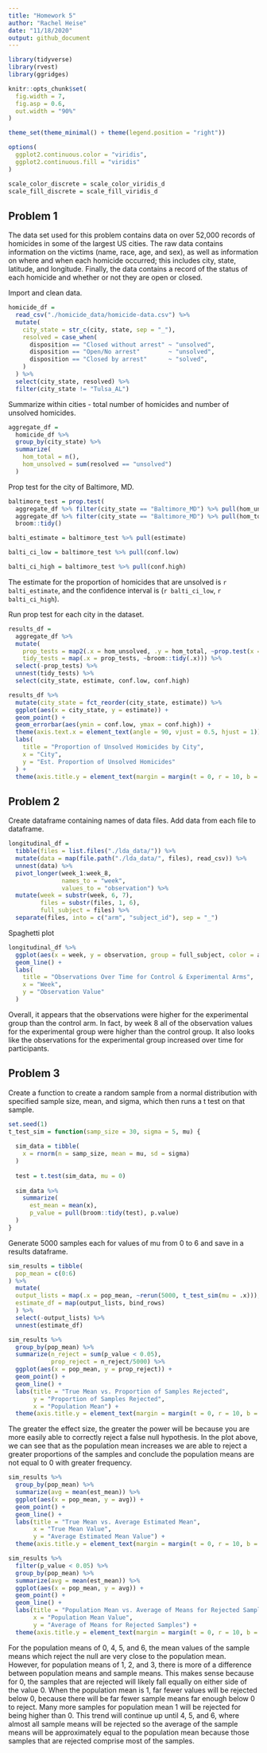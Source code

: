 ```yaml
---
title: "Homework 5"
author: "Rachel Heise"
date: "11/18/2020"
output: github_document
---
```


```r
library(tidyverse)
library(rvest)
library(ggridges)

knitr::opts_chunk$set(
  fig.width = 7,
  fig.asp = 0.6,
  out.width = "90%"
)

theme_set(theme_minimal() + theme(legend.position = "right"))

options(
  ggplot2.continuous.color = "viridis",
  ggplot2.continuous.fill = "viridis"
)

scale_color_discrete = scale_color_viridis_d
scale_fill_discrete = scale_fill_viridis_d
```

## Problem 1

The data set used for this problem contains data on over 52,000 records of homicides in some of the largest US cities. The raw data contains information on the victims (name, race, age, and sex), as well as information on where and when each homicide occurred; this includes city, state, latitude, and longitude. Finally, the data contains a record of the status of each homicide and whether or not they are open or closed.

Import and clean data.
```r
homicide_df =
  read_csv("./homicide_data/homicide-data.csv") %>% 
  mutate(
    city_state = str_c(city, state, sep = "_"),
    resolved = case_when(
      disposition == "Closed without arrest" ~ "unsolved",
      disposition == "Open/No arrest"        ~ "unsolved",
      disposition == "Closed by arrest"      ~ "solved",
    )
  ) %>% 
  select(city_state, resolved) %>% 
  filter(city_state != "Tulsa_AL")
```
Summarize within cities - total number of homicides and number of unsolved homicides.

```r
aggregate_df =
  homicide_df %>% 
  group_by(city_state) %>% 
  summarize(
    hom_total = n(),
    hom_unsolved = sum(resolved == "unsolved")
  )
```

Prop test for the city of Baltimore, MD.

```r
baltimore_test = prop.test(
  aggregate_df %>% filter(city_state == "Baltimore_MD") %>% pull(hom_unsolved),
  aggregate_df %>% filter(city_state == "Baltimore_MD") %>% pull(hom_total)) %>% 
  broom::tidy()

balti_estimate = baltimore_test %>% pull(estimate)

balti_ci_low = baltimore_test %>% pull(conf.low)

balti_ci_high = baltimore_test %>% pull(conf.high)

```
The estimate for the proportion of homicides that are unsolved is `r balti_estimate`, and the confidence interval is (`r balti_ci_low`, `r balti_ci_high`).


Run prop test for each city in the dataset.

```r
results_df =
  aggregate_df %>% 
  mutate(
    prop_tests = map2(.x = hom_unsolved, .y = hom_total, ~prop.test(x = .x, n = .y)),
    tidy_tests = map(.x = prop_tests, ~broom::tidy(.x))) %>% 
  select(-prop_tests) %>% 
  unnest(tidy_tests) %>% 
  select(city_state, estimate, conf.low, conf.high)

```


```r
results_df %>% 
  mutate(city_state = fct_reorder(city_state, estimate)) %>% 
  ggplot(aes(x = city_state, y = estimate)) +
  geom_point() +
  geom_errorbar(aes(ymin = conf.low, ymax = conf.high)) +
  theme(axis.text.x = element_text(angle = 90, vjust = 0.5, hjust = 1)) +
  labs(
    title = "Proportion of Unsolved Homicides by City",
    x = "City",
    y = "Est. Proportion of Unsolved Homicides"
  ) +
  theme(axis.title.y = element_text(margin = margin(t = 0, r = 10, b = 0, l = 0)))
```

## Problem 2

Create dataframe containing names of data files. Add data from each file to dataframe.
```r
longitudinal_df =
  tibble(files = list.files("./lda_data/")) %>% 
  mutate(data = map(file.path("./lda_data/", files), read_csv)) %>% 
  unnest(data) %>% 
  pivot_longer(week_1:week_8,
               names_to = "week",
               values_to = "observation") %>% 
  mutate(week = substr(week, 6, 7),
         files = substr(files, 1, 6),
         full_subject = files) %>% 
  separate(files, into = c("arm", "subject_id"), sep = "_")
```


Spaghetti plot
```r
longitudinal_df %>% 
  ggplot(aes(x = week, y = observation, group = full_subject, color = arm)) +
  geom_line() +
  labs(
    title = "Observations Over Time for Control & Experimental Arms",
    x = "Week",
    y = "Observation Value"
  )
```

Overall, it appears that the observations were higher for the experimental group than the control arm. In fact, by week 8 all of the observation values for the experimental group were higher than the control group. It also looks like the observations for the experimental group increased over time for participants.



## Problem 3

Create a function to create a random sample from a normal distribution with specified sample size, mean, and sigma, which then runs a t test on that sample.
```r
set.seed(1)
t_test_sim = function(samp_size = 30, sigma = 5, mu) {
  
  sim_data = tibble(
    x = rnorm(n = samp_size, mean = mu, sd = sigma)
  )
  
  test = t.test(sim_data, mu = 0)
  
  sim_data %>% 
    summarize(
      est_mean = mean(x),
      p_value = pull(broom::tidy(test), p.value)
  )
}
```

Generate 5000 samples each for values of mu from 0 to 6 and save in a results dataframe.

```r
sim_results = tibble(
  pop_mean = c(0:6)
) %>% 
  mutate(
  output_lists = map(.x = pop_mean, ~rerun(5000, t_test_sim(mu = .x))),
  estimate_df = map(output_lists, bind_rows)
  ) %>% 
  select(-output_lists) %>% 
  unnest(estimate_df)
```

```r
sim_results %>% 
  group_by(pop_mean) %>% 
  summarize(n_reject = sum(p_value < 0.05),
            prop_reject = n_reject/5000) %>% 
  ggplot(aes(x = pop_mean, y = prop_reject)) +
  geom_point() +
  geom_line() +
  labs(title = "True Mean vs. Proportion of Samples Rejected",
       y = "Proportion of Samples Rejected",
       x = "Population Mean") +
  theme(axis.title.y = element_text(margin = margin(t = 0, r = 10, b = 0, l = 0)))
```

The greater the effect size, the greater the power will be because you are more easily able to correctly reject a false null hypothesis. In the plot above, we can see that as the population mean increases we are able to reject a greater proportions of the samples and conclude the population means are not equal to 0 with greater frequency.


```r
sim_results %>% 
  group_by(pop_mean) %>% 
  summarize(avg = mean(est_mean)) %>% 
  ggplot(aes(x = pop_mean, y = avg)) +
  geom_point() +
  geom_line() +
  labs(title = "True Mean vs. Average Estimated Mean",
       x = "True Mean Value",
       y = "Average Estimated Mean Value") +
  theme(axis.title.y = element_text(margin = margin(t = 0, r = 10, b = 0, l = 0)))
```

```r
sim_results %>% 
  filter(p_value < 0.05) %>% 
  group_by(pop_mean) %>% 
  summarize(avg = mean(est_mean)) %>% 
  ggplot(aes(x = pop_mean, y = avg)) +
  geom_point() +
  geom_line() +
  labs(title = "Population Mean vs. Average of Means for Rejected Samples",
       x = "Population Mean Value",
       y = "Average of Means for Rejected Samples") +
  theme(axis.title.y = element_text(margin = margin(t = 0, r = 10, b = 0, l = 0)))
```


For the population means of 0, 4, 5, and 6, the mean values of the sample means which reject the null are very close to the population mean. However, for population means of 1, 2, and 3, there is more of a difference between population means and sample means. This makes sense because for 0, the samples that are rejected will likely fall equally on either side of the value 0. When the population mean is 1, far fewer values will be rejected below 0, because there will be far fewer sample means far enough below 0 to reject. Many more samples for population mean 1 will be rejected for being higher than 0. This trend will continue up until 4, 5, and 6, where almost all sample means will be rejected so the average of the sample means will be approximately equal to the population mean because those samples that are rejected comprise most of the samples.


